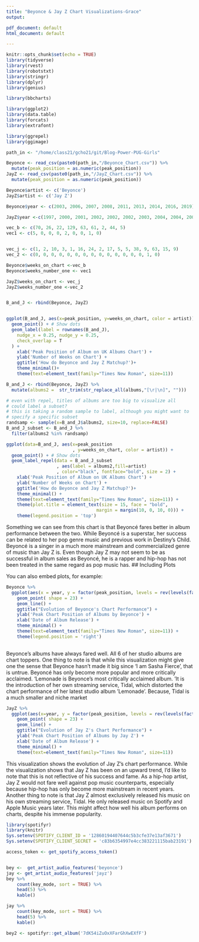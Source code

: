 ```yaml
---
title: "Beyonce & Jay Z Chart Visualizations-Grace"
output:

pdf_document: default
html_document: default

---
```


```r
knitr::opts_chunk$set(echo = TRUE)
library(tidyverse)
library(rvest)
library(robotstxt)
library(stringr)
library(dplyr)
library(genius)

library(bbcharts)

library(ggplot2)
library(data.table)
library(forcats)
library(extrafont)

library(ggrepel)
library(ggimage)

```


```r
path_in <- "/home/class21/gcho21/git/Blog-Power-PUG-Girls"

Beyonce <- read_csv(paste0(path_in,"/Beyonce_Chart.csv")) %>%
  mutate(peak_position = as.numeric(peak_position))
JayZ <- read_csv(paste0(path_in,"/JayZ_Chart.csv")) %>%
  mutate(peak_position = as.numeric(peak_position))

Beyonce$artist <- c('Beyonce')
JayZ$artist <- c('Jay Z')

Beyonce$year <- c(2003, 2006, 2007, 2008, 2011, 2013, 2014, 2016, 2019)

JayZ$year <-c(1997, 2000, 2001, 2002, 2002, 2002, 2003, 2004, 2004, 2006, 2007, 2009, 2010, 2011, 2013, 2017)

vec_b <- c(70, 26, 22, 129, 63, 61, 2, 44, 5)
vec1 <- c(5, 0, 0, 0, 2, 0, 0, 1, 0)


vec_j <- c(1, 2, 10, 3, 1, 16, 24, 2, 17, 5, 5, 38, 9, 63, 15, 9)
vec_2 <- c(0, 0, 0, 0, 0, 0, 0, 0, 0, 0, 0, 0, 0, 0, 1, 0)

Beyonce$weeks_on_chart <-vec_b
Beyonce$weeks_number_one <- vec1

JayZ$weeks_on_chart <- vec_j
JayZ$weeks_number_one <-vec_2


B_and_J <- rbind(Beyonce, JayZ)


ggplot(B_and_J, aes(x=peak_position, y=weeks_on_chart, color = artist)) +
  geom_point() + # Show dots
  geom_label(label = rownames(B_and_J),
    nudge_x = 0.25, nudge_y = 0.25, 
    check_overlap = T
  ) +
    xlab('Peak Position of Album on UK Albums Chart') +
    ylab('Number of Weeks on Chart') + 
    ggtitle('How do Beyonce and Jay Z Matchup?')+
    theme_minimal()+
    theme(text=element_text(family="Times New Roman", size=11)) 

B_and_J <- rbind(Beyonce, JayZ) %>%
  mutate(albums2 =  str_trim(str_replace_all(albums,"[\r|\n]", "")))

# even with repel, titles of albums are too big to visualize all
# could label a subset?
# this is taking a random sample to label, although you might want to
# specify a specific subset
randsamp <- sample(x=B_and_J$albums2, size=10, replace=FALSE)
B_and_J_subset <- B_and_J %>%
  filter(albums2 %in% randsamp)

ggplot(data=B_and_J, aes(x=peak_position
                         , y=weeks_on_chart, color = artist)) +
  geom_point() + # Show dots
  geom_label_repel(data = B_and_J_subset
                   , aes(label = albums2,fill=artist)
                   , color="black", fontface="bold", size = 2) +
    xlab('Peak Position of Album on UK Albums Chart') +
    ylab('Number of Weeks on Chart') + 
    ggtitle('How do Beyonce and Jay Z Matchup?')+
    theme_minimal() +
    theme(text=element_text(family="Times New Roman", size=11)) +
    theme(plot.title = element_text(size = 15, face = "bold",
                                  margin = margin(10, 0, 10, 0))) +
    theme(legend.position = 'top')


```
Something we can see from this chart is that Beyoncé fares better in album performance between the two. While Beyoncé is a superstar, her success can be related to her pop genre music and previous work in Destiny's Child. Beyoncé is a singer in a much more mainstream and commercialized genre of music than Jay Z is. Even though Jay Z may not seem to be as successful in album sales as Beyoncé, he is a rapper and hip-hop has not been treated in the same regard as pop music has. 
## Including Plots

You can also embed plots, for example:

```r
Beyonce %>%
  ggplot(aes(x = year, y = factor(peak_position, levels = rev(levels(factor(peak_position)))), fill = albums, color = albums, size = weeks_on_chart)) +
    geom_point( shape = 23) +
    geom_line() +
    ggtitle("Evolution of Beyonce's Chart Performance") +
    ylab('Peak Chart Position of Albums by Beyonce') +
    xlab('Date of Album Release') +
    theme_minimal() +
    theme(text=element_text(family="Times New Roman", size=11)) +
    theme(legend.position = 'right')
    
```
Beyonce's albums have always fared well. All 6 of her studio albums are chart toppers. One thing to note is that while this visualization might give one the sense that Beyonce hasn't made it big since 'I am Sasha Fierce', that is untrue. Beyoncé has only become more popular and more critically acclaimed. 'Lemonade is Beyonce's most critically acclaimed album. 'It is the introduction of her own streaming service, Tidal, which distorted the chart performance of her latest studio album 'Lemonade'. Because, Tidal is a much smaller and niche market
```r
JayZ %>%
  ggplot(aes(x=year, y = factor(peak_position, levels = rev(levels(factor(peak_position)))), fill = albums, color = albums, size = weeks_on_chart)) +
    geom_point( shape = 23) +
    geom_line() +
    ggtitle("Evolution of Jay Z's Chart Performance") +
    ylab('Peak Chart Position of Albums by Jay Z') +
    xlab('Date of Album Release') +
    theme_minimal() +
    theme(text=element_text(family="Times New Roman", size=11))


```

This visualization shows the evolution of Jay Z's chart performance. While the visualization shows that Jay Z has been on an upward trend, I'd like to note that this is not reflective of his success and fame. As a hip-hop artist, Jay Z would not fare well against pop music counterparts, especially because hip-hop has only become more mainstream in recent years. Another thing to note is that Jay Z almost exclusively released his music on his own streaming service, Tidal. He only released music on Spotify and Apple Music years later. This might affect how well his album performs on charts, despite his immense popularity.
```r
library(spotifyr)
library(knitr)
Sys.setenv(SPOTIFY_CLIENT_ID = '12860194407644c5b3cfe37e13af3671')
Sys.setenv(SPOTIFY_CLIENT_SECRET = 'c83b6354997e4cc383221115bab23191')

access_token <- get_spotify_access_token()


bey <-  get_artist_audio_features('beyonce')
jay <- get_artist_audio_features('jayz')
bey %>% 
    count(key_mode, sort = TRUE) %>% 
    head(5) %>% 
    kable()

jay %>%
    count(key_mode, sort = TRUE) %>% 
    head(5) %>% 
    kable()

bey2 <- spotifyr::get_album('7dK54iZuOxXFarGhXwEXfF')



```
